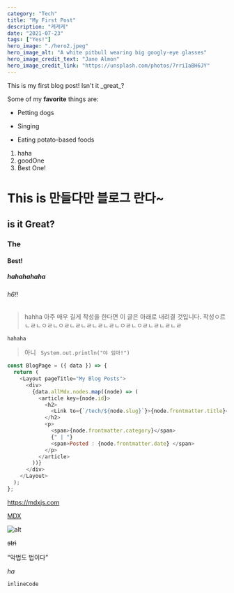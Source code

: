 ```yaml
---
category: "Tech"
title: "My First Post"
description: "케케케"
date: "2021-07-23"
tags: ["Yes!"]
hero_image: "./hero2.jpeg"
hero_image_alt: "A white pitbull wearing big googly-eye glasses"
hero_image_credit_text: "Jane Almon"
hero_image_credit_link: "https://unsplash.com/photos/7rriIaBH6JY"
---
```



<Youtube url="X91jsJyZofw" />
This is my first blog post! Isn't it _great_?

Some of my **favorite** things are:

- Petting dogs
- Singing
- Eating potato-based foods

  <Youtube url="CzkAGtCtneU" />

1. haha
2. goodOne
3. Best One!

# This is 만들다만 블로그 란다~

## is it Great?

### The

#### Best!

##### hahahahaha

###### h6!!

> hahha 아주 매우 길게 작성을 한다면 이 글은 아래로 내려결 것입니다.
> 작성ㅇ르ㄴㄹㄴㅇㄹㄴㅇㄹㄴㄹㄴㄹㄴㄹㄴㄹㄴㅇㄹㄴㅇㄹㄴㄹㄴㄹㄴㄹ

<code>hahaha</code>

> 아니 <code> System.out.println("야 임마!")</code>

```javascript
const BlogPage = ({ data }) => {
  return (
    <Layout pageTitle="My Blog Posts">
      <div>
        {data.allMdx.nodes.map((node) => (
          <article key={node.id}>
            <h2>
              <Link to={`/tech/${node.slug}`}>{node.frontmatter.title}</Link>
            </h2>
            <p>
              <span>{node.frontmatter.category}</span>
              {" | "}
              <span>Posted : {node.frontmatter.date} </span>
            </p>
          </article>
        ))}
      </div>
    </Layout>
  );
};
```

<SketchPicker />

https://mdxjs.com

[MDX](https://mdxjs.com)

![alt](https://mdx-logo.now.sh)

~~stri~~

<q>악법도 법이다</q>

_ha_

`inlineCode`
